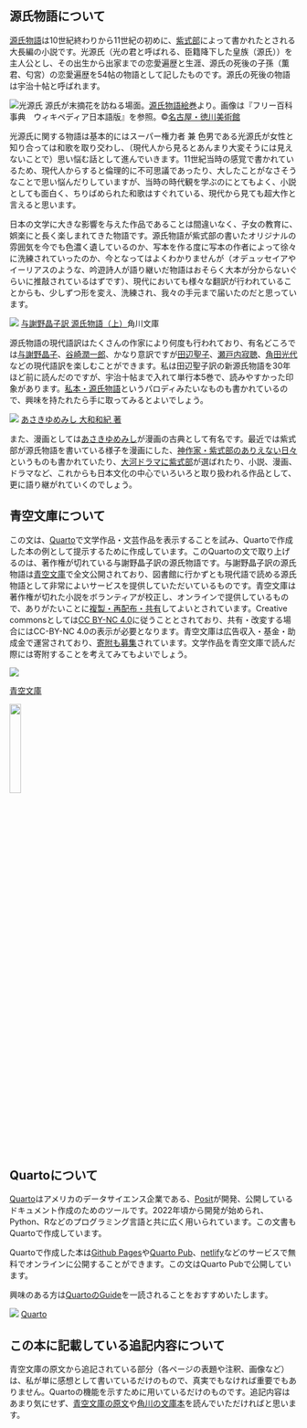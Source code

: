 ## 源氏物語について {.unnumbered}

[源氏物語](https://ja.wikipedia.org/wiki/%E6%BA%90%E6%B0%8F%E7%89%A9%E8%AA%9E)は10世紀終わりから11世紀の初めに、[紫式部](https://ja.wikipedia.org/wiki/%E7%B4%AB%E5%BC%8F%E9%83%A8)によって書かれたとされる大長編の小説です。光源氏（光の君と呼ばれる、臣籍降下した皇族（源氏））を主人公とし、その出生から出家までの恋愛遍歴と生涯、源氏の死後の子孫（薫君、匂宮）の恋愛遍歴を54帖の物語として記したものです。源氏の死後の物語は宇治十帖と呼ばれます。

:::{.column-margin}
![光源氏](https://upload.wikimedia.org/wikipedia/commons/thumb/7/75/Genji_emaki_Yomogiu.JPG/1920px-Genji_emaki_Yomogiu.JPG)
源氏が末摘花を訪ねる場面。[源氏物語絵巻](https://ja.wikipedia.org/wiki/%E6%BA%90%E6%B0%8F%E7%89%A9%E8%AA%9E%E7%B5%B5%E5%B7%BB)より。画像は『フリー百科事典　ウィキペディア日本語版』を参照。©[名古屋・徳川美術館](https://www.tokugawa-art-museum.jp/#gsc.tab=0)
:::

光源氏に関する物語は基本的にはスーパー権力者 兼 色男である光源氏が女性と知り合っては和歌を取り交わし、（現代人から見るとあんまり大変そうには見えないことで）思い悩む話として進んでいきます。11世紀当時の感覚で書かれているため、現代人からすると倫理的に不可思議であったり、大したことがなさそうなことで思い悩んだりしていますが、当時の時代観を学ぶのにとてもよく、小説としても面白く、ちりばめられた和歌はすぐれている、現代から見ても超大作と言えると思います。

日本の文学に大きな影響を与えた作品であることは間違いなく、子女の教育に、娯楽にと長く楽しまれてきた物語です。源氏物語が紫式部の書いたオリジナルの雰囲気を今でも色濃く遺しているのか、写本を作る度に写本の作者によって徐々に洗練されていったのか、今となってはよくわかりませんが（オデュッセイアやイーリアスのような、吟遊詩人が語り継いだ物語はおそらく大本が分からないぐらいに推敲されているはずです）、現代においても様々な翻訳が行われていることからも、少しずつ形を変え、洗練され、我々の手元まで届いたのだと思っています。

:::{.column-margin}
![](https://a.media-amazon.com/images/I/61yTXh0YN+L._SY425_.jpg)
[与謝野晶子訳 源氏物語（上）](https://www.amazon.co.jp/dp/4043889011/ref=sspa_dk_detail_3?psc=1&pd_rd_i=4043889011&pd_rd_w=reEdt&content-id=amzn1.sym.4519c587-1a66-4b67-a87f-559231103a05&pf_rd_p=4519c587-1a66-4b67-a87f-559231103a05&pf_rd_r=CE8VV0K26CGW6ARHW24N&pd_rd_wg=zreAo&pd_rd_r=0d673640-df64-4ac3-bf03-a83eb55694d3&s=books&sp_csd=d2lkZ2V0TmFtZT1zcF9kZXRhaWwy)角川文庫
:::

源氏物語の現代語訳はたくさんの作家により何度も行われており、有名どころでは[与謝野晶子](https://www.amazon.co.jp/%E5%85%A8%E8%A8%B3-%E6%BA%90%E6%B0%8F%E7%89%A9%E8%AA%9E-%E4%B8%80-%E6%96%B0%E8%A3%85%E7%89%88-%E8%A7%92%E5%B7%9D%E6%96%87%E5%BA%AB/dp/4043889011/ref=sr_1_2?crid=3KG77LELM0FNC&dib=eyJ2IjoiMSJ9.fBBtTy-7uYVWPiapCbBP40uOrmu53n3boeIpKhGxLv0k8JuvPJGDDbOaDU-2EiNr6u2xZv0JTiLmY905Mv4rzVrKUfycwM6Lk3hwNZ6Rf75eTt4bNPfmmBrQD8uITaD8nLm8MaWqNtWRL6GahTKpUkmsSERfwYUv_SMh2jUNZDo8VhCryLOEVJ-Rcpb6hY2q1AgNaagxlcxWICiQ-_ispYRzrr_r-okZxPJWH8T7aj857Ye_364wOLeQBFFPF-vPWwOimwdfEXHmyFDAlSv10g4ogg7_JWgqrXLHgFce08o.uDMT1NMjsdqrKLHE2eDdHUEh7-F0Qq1JnXPauq_aQnk&dib_tag=se&keywords=%E6%BA%90%E6%B0%8F%E7%89%A9%E8%AA%9E+%E4%B8%8E%E8%AC%9D%E9%87%8E%E6%99%B6%E5%AD%90&qid=1746178408&sprefix=%E6%BA%90%E6%B0%8F%E7%89%A9%E8%AA%9E+%2Caps%2C180&sr=8-2)、[谷崎潤一郎](https://www.amazon.co.jp/%E6%BD%A4%E4%B8%80%E9%83%8E%E8%A8%B3-%E6%BA%90%E6%B0%8F%E7%89%A9%E8%AA%9E-%E5%B7%BB1-%E4%B8%AD%E5%85%AC%E6%96%87%E5%BA%AB-%E7%B4%AB%E5%BC%8F%E9%83%A8/dp/4122018250/ref=sr_1_5?crid=1E9YVIAUPLHL0&dib=eyJ2IjoiMSJ9.6BJ_SMeL6e04FI4UdVTttvCsZncgJIwkfJwyAmMNGuOEG3qFQ7HPB1c80Yn-Cke9sh1wG3QWgg0bCyo-bPSQNzGhhUjbOAT19GIqb0ozbVJY55RmmT97bf3FTK-FHYOBDGozUpxekmGZFGTUvsum6x15R4Sk-LFVkz3JNX8YK1KxP_PoRMkdJ1EWY_XEA6USoIuoPmfbVi862GkZiOp8pJa-o5dSPp7b-0pvmYCS35_nhmgyjt8GcTYnla8fhYQ28wm2Lm4sRjLEMnYUu91jiL8fRujv6TOAO0HvqCib8V0.q1wj2tyij7-hrRF-rgQtMEvI6GqudkhjRBDpOkEujDo&dib_tag=se&keywords=%E6%BA%90%E6%B0%8F%E7%89%A9%E8%AA%9E+%E8%B0%B7%E5%B4%8E%E6%BD%A4%E4%B8%80%E9%83%8E&qid=1746178454&sprefix=%E6%BA%90%E6%B0%8F%E7%89%A9%E8%AA%9E+%E8%B0%B7%2Caps%2C168&sr=8-5)、かなり意訳ですが[田辺聖子](https://www.amazon.co.jp/%E6%96%B0%E6%BA%90%E6%B0%8F%E7%89%A9%E8%AA%9E-%E4%B8%8A-%E6%96%B0%E6%BD%AE%E6%96%87%E5%BA%AB-%E7%94%B0%E8%BE%BA-%E8%81%96%E5%AD%90/dp/4101175144/ref=sr_1_1?crid=2X0G6OD1F8CV4&dib=eyJ2IjoiMSJ9.8wO4RsfoET1XQcVZWW-kBdjcpdVOJFSMA2a99jDerbiShBLvsFyOBqjdwHRsE6-v-C_j6UCVPbURLGYjbxSOvGQZXHN_qywve8gaSGgmK5TMLaHkqJ83nRFaSpTQ1RlJgcFRMio3rBXcmLmi8ba3fGziBBFRdHgiiyWOI0zE4IGHg4U7oGURaHDMULUsXmM9AXARsKSKPqW4K2o9VYsmmA_hIXCJx_zPPxygw6IbO1RbmQkpt-xdUVx9gMf567PLa5NbaD3VyJtqvYBWScRDWRr1ztuv4xR816IA4dBEUjU.p0rb8GpDdIWsu2UHYLMExcxX-8E-7edAkIWXCsg-nhw&dib_tag=se&keywords=%E6%96%B0%E6%BA%90%E6%B0%8F%E7%89%A9%E8%AA%9E+%E7%94%B0%E8%BE%BA%E8%81%96%E5%AD%90+%E4%B8%8A%E4%B8%AD%E4%B8%8B&qid=1746178485&sprefix=%E6%96%B0%E6%BA%90%E6%B0%8F%2Caps%2C168&sr=8-1)、[瀬戸内寂聴](https://www.amazon.co.jp/%E6%BA%90%E6%B0%8F%E7%89%A9%E8%AA%9E-%E5%B7%BB%E4%B8%80-%E8%AC%9B%E8%AB%87%E7%A4%BE%E6%96%87%E5%BA%AB-%E7%80%AC%E6%88%B8%E5%86%85%E5%AF%82%E8%81%B4-ebook/dp/B00QM2T18W/ref=sr_1_7?crid=271G84XRGUCR7&dib=eyJ2IjoiMSJ9.B39A802U-r8FX28k-Ps3GIXiYF0VenfSMA7_-Ic4Rgb8BYmITXgDVNPQVCxkty9Jj2q5KR5pZlrW9iOPdf6ht-KytNTJNosR4KcFKnYOoY0XcSxaZ0EBSovas1Z4q6aguCRHFtqVYQD9uODEL-S99PlWKMXrPiUNyBmnHcnYgC1rQjpkjAQ8WMgoF58H07X8cp85pQ0ptTJ60Tmmxxw5Tow7AqGcW5zn6xzyguDUMqqVMeApZcZA5YkiNCoUA0TFk_xb6HCfqHkmhd8Ph94cG_eKOtUExHHrVB76i9V4yR0.vZF1u_6c0A8ueiwdEvb1EBM9tJ0XCqe0LWYOHEWS3Lk&dib_tag=se&keywords=%E5%AF%82%E8%81%B4+%E6%BA%90%E6%B0%8F%E7%89%A9%E8%AA%9E&qid=1746178552&sprefix=%E5%AF%82%E8%81%B4%2Caps%2C172&sr=8-7)、[角田光代](https://www.amazon.co.jp/%E6%BA%90%E6%B0%8F%E7%89%A9%E8%AA%9E-%EF%BC%91-%E5%8F%A4%E5%85%B8%E6%96%B0%E8%A8%B3%E3%82%B3%E3%83%AC%E3%82%AF%E3%82%B7%E3%83%A7%E3%83%B3-%E6%B2%B3%E5%87%BA%E6%96%87%E5%BA%AB-%E8%A7%92%E7%94%B0%E5%85%89%E4%BB%A3-ebook/dp/B0CK8CZL2G/ref=sr_1_4?dib=eyJ2IjoiMSJ9.o7rKboV2B3R6cvkrBtp_ogoWV3Y4RHZNq1rcJ0lM6ekf2IV-avGtrGLV3rs1knOZ9OhcA5LL3RRpYu9pCQ91JweqSJu4UpgHe1XaI8w7BjUWobqWZ8bIbR00jkMsPErhqzPLWgonAawNXk2QrF0RJ5t4IoDkItkUFbxrEgDmBNvojL3KjNM1erj86x4cHmlURNc7L8u-ChPvbCaFpSy2sqHHcH1Ju6cIB_cqYU7CWM8.ocZ_yqCJjxJfuHEW1X6L4EFWX5s3y9_8iLOa6Wq7q5g&dib_tag=se&qid=1746178599&s=books&sr=1-4&text=%E8%A7%92%E7%94%B0+%E5%85%89%E4%BB%A3)などの現代語訳を楽しむことができます。私は田辺聖子訳の新源氏物語を30年ほど前に読んだのですが、宇治十帖まで入れて単行本5巻で、読みやすかった印象があります。[私本・源氏物語](https://www.amazon.co.jp/gp/product/B009DEDSMG)というパロディみたいなものも書かれているので、興味を持たれたら手に取ってみるとよいでしょう。

:::{.column-margin}
![](https://a.media-amazon.com/images/I/71o2FZcUXfL._SY425_.jpg)
[あさきゆめみし 大和和紀 著](https://www.amazon.co.jp/%E6%BA%90%E6%B0%8F%E7%89%A9%E8%AA%9E-%E3%81%82%E3%81%95%E3%81%8D%E3%82%86%E3%82%81%E3%81%BF%E3%81%97-%E5%AE%8C%E5%85%A8%E7%89%88%EF%BC%88%EF%BC%91%EF%BC%89-%EF%BC%AB%EF%BD%89%EF%BD%93%EF%BD%93%E3%82%B3%E3%83%9F%E3%83%83%E3%82%AF%E3%82%B9-%E5%A4%A7%E5%92%8C%E5%92%8C%E7%B4%80-ebook/dp/B009KYC4VA)
:::

また、漫画としては[あさきゆめみし](https://www.amazon.co.jp/%E6%BA%90%E6%B0%8F%E7%89%A9%E8%AA%9E-%E3%81%82%E3%81%95%E3%81%8D%E3%82%86%E3%82%81%E3%81%BF%E3%81%97-%E5%AE%8C%E5%85%A8%E7%89%88%EF%BC%88%EF%BC%91%EF%BC%89-%EF%BC%AB%EF%BD%89%EF%BD%93%EF%BD%93%E3%82%B3%E3%83%9F%E3%83%83%E3%82%AF%E3%82%B9-%E5%A4%A7%E5%92%8C%E5%92%8C%E7%B4%80-ebook/dp/B009KYC4VA)が漫画の古典として有名です。最近では紫式部が源氏物語を書いている様子を漫画にした、[神作家・紫式部のありえない日々](https://www.amazon.co.jp/dp/B09YCFR39H/ref=mes-dp?_encoding=UTF8&pd_rd_w=8Dv9d&content-id=amzn1.sym.62cbe0b6-9ae1-49ab-b044-979fcf310b3b&pf_rd_p=62cbe0b6-9ae1-49ab-b044-979fcf310b3b&pf_rd_r=FAYG5K152SP99R4MEQWX&pd_rd_wg=6h5bL&pd_rd_r=cfb70f94-78f2-4578-b6a7-35a6b1016d1f)というものも書かれていたり、[大河ドラマに紫式部](https://www.nhk.jp/p/hikarukimie/ts/1YM111N6KW/)が選ばれたり、小説、漫画、ドラマなど、これからも日本文化の中心でいろいろと取り扱われる作品として、更に語り継がれていくのでしょう。

## 青空文庫について

この文は、[Quarto](https://quarto.org/)で文学作品・文芸作品を表示することを試み、Quartoで作成した本の例として提示するために作成しています。このQuartoの文で取り上げるのは、著作権が切れている与謝野晶子訳の源氏物語です。与謝野晶子訳の源氏物語は[青空文庫](https://www.aozora.gr.jp/index_pages/sakuhin_ke5.html)で全文公開されており、図書館に行かずとも現代語で読める源氏物語として非常によいサービスを提供していただいているものです。青空文庫は著作権が切れた小説をボランティアが校正し、オンラインで提供しているもので、ありがたいことに[複製・再配布・共有](https://www.aozora.gr.jp/guide/kijyunn.html)してよいとされています。Creative commonsとしては[CC BY-NC 4.0](https://creativecommons.org/licenses/by-nc/4.0/deed.ja)に従うこととされており、共有・改変する場合にはCC-BY-NC 4.0の表示が必要となります。青空文庫は広告収入・基金・助成金で運営されており、[寄附も募集](https://honnomirai.net/)されています。文学作品を青空文庫で読んだ際には寄附することを考えてみてもよいでしょう。

:::{.column-margin}
![](https://www.aozora.gr.jp/images/top_logo.png)

[青空文庫](https://www.aozora.gr.jp/)
:::

[![](./image/CC_BY-NC.png){width=20%}](https://creativecommons.org/licenses/by-nc/4.0/deed.ja)

## Quartoについて

[Quarto](https://quarto.org/)はアメリカのデータサイエンス企業である、[Posit](https://posit.co/)が開発、公開しているドキュメント作成のためのツールです。2022年頃から開発が始められ、Python、Rなどのプログラミング言語と共に広く用いられています。この文書もQuartoで作成しています。

Quartoで作成した本は[Github Pages](https://docs.github.com/ja/pages/getting-started-with-github-pages/what-is-github-pages)や[Quarto Pub](https://quartopub.com/)、[netlify](https://www.netlify.com/pricing/)などのサービスで無料でオンラインに公開することができます。この文はQuarto Pubで公開しています。

興味のある方は[QuartoのGuide](https://quarto.org/docs/guide/)を一読されることをおすすめいたします。

:::{.column-margin}
![](./image/Quarto_top.png)
[Quarto](https://quarto.org/)
:::

## この本に記載している追記内容について

青空文庫の原文から追記されている部分（各ページの表題や注釈、画像など）は、私が単に感想として書いているだけのもので、真実でもなければ重要でもありません。Quartoの機能を示すために用いているだけのものです。追記内容はあまり気にせず、[青空文庫の原文](https://www.aozora.gr.jp/cards/000052/files/5020_11254.html)や[角川の文庫本](https://www.amazon.co.jp/dp/4043889011/ref=sspa_dk_detail_3?psc=1&pd_rd_i=4043889011&pd_rd_w=reEdt&content-id=amzn1.sym.4519c587-1a66-4b67-a87f-559231103a05&pf_rd_p=4519c587-1a66-4b67-a87f-559231103a05&pf_rd_r=CE8VV0K26CGW6ARHW24N&pd_rd_wg=zreAo&pd_rd_r=0d673640-df64-4ac3-bf03-a83eb55694d3&s=books&sp_csd=d2lkZ2V0TmFtZT1zcF9kZXRhaWwy)を読んでいただければと思います。
